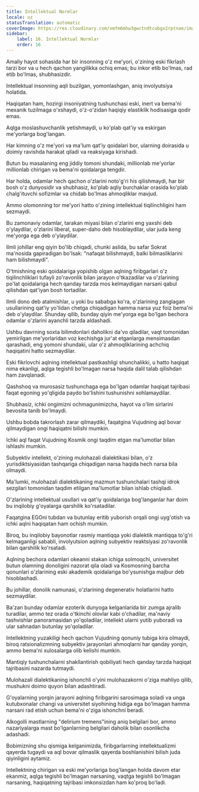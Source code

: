 ```yaml
---
title: Intellektual Normlar
locale: uz
statusTranslation: automatic
coverImage: https://res.cloudinary.com/xmfm6mhw3gwctndtcubgx2rptnae/image/upload/v1741354419/small_cover_la_gran_rebelion_28716e29d2.webp
sidebar:
    label: 16. Intellektual Normlar
    order: 16
---
```

Amaliy hayot sohasida har bir insonning o'z me'yori, o'zining eski fikrlash tarzi bor va u hech qachon yangilikka ochiq emas; bu inkor etib bo'lmas, rad etib bo'lmas, shubhasizdir.

Intellektual insonning aqli buzilgan, yomonlashgan, aniq involyutsiya holatida.

Haqiqatan ham, hozirgi insoniyatning tushunchasi eski, inert va bema'ni mexanik tuzilmaga o'xshaydi, o'z-o'zidan haqiqiy elastiklik hodisasiga qodir emas.

Aqlga moslashuvchanlik yetishmaydi, u ko'plab qat'iy va eskirgan me'yorlarga bog'langan.

Har kimning o'z me'yori va ma'lum qat'iy qoidalari bor, ularning doirasida u doimiy ravishda harakat qiladi va reaksiyaga kirishadi.

Butun bu masalaning eng jiddiy tomoni shundaki, millionlab me'yorlar millionlab chirigan va bema'ni qoidalarga tengdir.

Har holda, odamlar hech qachon o'zlarini noto'g'ri his qilishmaydi, har bir bosh o'z dunyosidir va shubhasiz, ko'plab aqliy burchaklar orasida ko'plab chalg'ituvchi sofizmlar va chidab bo'lmas ahmoqliklar mavjud.

Ammo olomonning tor me'yori hatto o'zining intellektual tiqilinchligini ham sezmaydi.

Bu zamonaviy odamlar, tarakan miyasi bilan o'zlarini eng yaxshi deb o'ylaydilar, o'zlarini liberal, super-daho deb hisoblaydilar, ular juda keng me'yorga ega deb o'ylaydilar.

Ilmli johillar eng qiyin bo'lib chiqadi, chunki aslida, bu safar Sokrat ma'nosida gapiradigan bo'lsak: "nafaqat bilishmaydi, balki bilmasliklarini ham bilishmaydi".

O'tmishning eski qoidalariga yopishib olgan aqlning firibgarlari o'z tiqilinchliklari tufayli zo'ravonlik bilan jarayon o'tkazadilar va o'zlarining po'lat qoidalariga hech qanday tarzda mos kelmaydigan narsani qabul qilishdan qat'iyan bosh tortadilar.

Ilmli dono deb atalmishlar, u yoki bu sababga ko'ra, o'zlarining zanglagan usullarining qat'iy yo'lidan chetga chiqadigan hamma narsa yuz foiz bema'ni deb o'ylaydilar. Shunday qilib, bunday qiyin me'yorga ega bo'lgan bechora odamlar o'zlarini ayanchli tarzda aldashadi.

Ushbu davrning soxta bilimdonlari daholikni da'vo qiladilar, vaqt tomonidan yemirilgan me'yorlaridan voz kechishga jur'at etganlarga mensimasdan qarashadi, eng yomoni shundaki, ular o'z ahmoqliklarining achchiq haqiqatini hatto sezmaydilar.

Eski fikrlovchi aqlning intellektual pastkashligi shunchalikki, u hatto haqiqat nima ekanligi, aqlga tegishli bo'lmagan narsa haqida dalil talab qilishdan ham zavqlanadi.

Qashshoq va murosasiz tushunchaga ega bo'lgan odamlar haqiqat tajribasi faqat egoning yo'qligida paydo bo'lishini tushunishni xohlamaydilar.

Shubhasiz, ichki ongimizni ochmagunimizcha, hayot va o'lim sirlarini bevosita tanib bo'lmaydi.

Ushbu bobda takrorlash zarar qilmaydiki, faqatgina Vujudning aql bovar qilmaydigan ongi haqiqatni bilishi mumkin.

Ichki aql faqat Vujudning Kosmik ongi taqdim etgan ma'lumotlar bilan ishlashi mumkin.

Subyektiv intellekt, o'zining mulohazali dialektikasi bilan, o'z yurisdiktsiyasidan tashqariga chiqadigan narsa haqida hech narsa bila olmaydi.

Ma'lumki, mulohazali dialektikaning mazmun tushunchalari tashqi idrok sezgilari tomonidan taqdim etilgan ma'lumotlar bilan ishlab chiqiladi.

O'zlarining intellektual usullari va qat'iy qoidalariga bog'langanlar har doim bu inqilobiy g'oyalarga qarshilik ko'rsatadilar.

Faqatgina EGOni tubdan va butunlay eritib yuborish orqali ongi uyg'otish va ichki aqlni haqiqatan ham ochish mumkin.

Biroq, bu inqilobiy bayonotlar rasmiy mantiqqa yoki dialektik mantiqqa to'g'ri kelmaganligi sababli, involyutsion aqlning subyektiv reaktsiyasi zo'ravonlik bilan qarshilik ko'rsatadi.

Aqlning bechora odamlari okeanni stakan ichiga solmoqchi, universitet butun olamning donoligini nazorat qila oladi va Kosmosning barcha qonunlari o'zlarining eski akademik qoidalariga bo'ysunishga majbur deb hisoblashadi.

Bu johillar, donolik namunasi, o'zlarining degenerativ holatlarini hatto sezmaydilar.

Ba'zan bunday odamlar ezoterik dunyoga kelganlarida bir zumga ajralib turadilar, ammo tez orada o'tkinchi olovlar kabi o'chadilar, ma'naviy tashvishlar panoramasidan yo'qoladilar, intellekt ularni yutib yuboradi va ular sahnadan butunlay yo'qoladilar.

Intellektning yuzakiligi hech qachon Vujudning qonuniy tubiga kira olmaydi, biroq ratsionalizmning subyektiv jarayonlari ahmoqlarni har qanday yorqin, ammo bema'ni xulosalarga olib kelishi mumkin.

Mantiqiy tushunchalarni shakllantirish qobiliyati hech qanday tarzda haqiqat tajribasini nazarda tutmaydi.

Mulohazali dialektikaning ishonchli o'yini mulohazakorni o'ziga mahliyo qilib, mushukni doimo quyon bilan adashtiradi.

G'oyalarning yorqin jarayoni aqlning firibgarini sarosimaga soladi va unga kutubxonalar changi va universitet siyohining hidiga ega bo'lmagan hamma narsani rad etish uchun bema'ni o'ziga ishonchni beradi.

Alkogolli mastlarning "delirium tremens"ining aniq belgilari bor, ammo nazariyalarga mast bo'lganlarning belgilari daholik bilan osonlikcha adashadi.

Bobimizning shu qismiga kelganimizda, firibgarlarning intellektualizmi qayerda tugaydi va aql bovar qilmaslik qayerda boshlanishini bilish juda qiyinligini aytamiz.

Intellektning chirigan va eski me'yorlariga bog'langan holda davom etar ekanmiz, aqlga tegishli bo'lmagan narsaning, vaqtga tegishli bo'lmagan narsaning, haqiqatning tajribasi imkonsizdan ham ko'proq bo'ladi.

